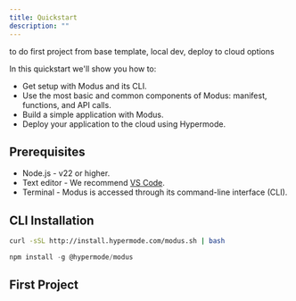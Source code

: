 ```yaml
---
title: Quickstart
description: ""
---
```


<Warning>to do first project from base template, local dev, deploy to cloud options</Warning>

In this quickstart we'll show you how to:

- Get setup with Modus and its CLI.
- Use the most basic and common components of Modus: manifest, functions, and API calls.
- Build a simple application with Modus.
- Deploy your application to the cloud using Hypermode.

## Prerequisites

- Node.js - v22 or higher.
- Text editor - We recommend [VS Code](https://code.visualstudio.com/).
- Terminal - Modus is accessed through its command-line interface (CLI).

## CLI Installation

<CodeGroup>

```bash cURL
curl -sSL http://install.hypermode.com/modus.sh | bash
```

```js npm
npm install -g @hypermode/modus
```

</CodeGroup>

## First Project
